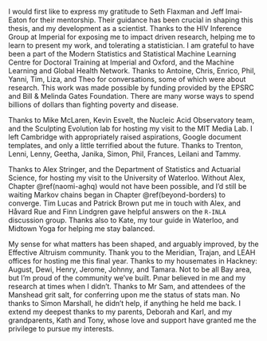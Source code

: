 I would first like to express my gratitude to Seth Flaxman and Jeff Imai-Eaton for their mentorship.
Their guidance has been crucial in shaping this thesis, and my development as a scientist.
<!-- Thanks to my examiners Adam Sykulski and Chris Paciorek. -->
Thanks to the HIV Inference Group at Imperial for exposing me to impact driven research, helping me to learn to present my work, and tolerating a statistician.
I am grateful to have been a part of the Modern Statistics and Statistical Machine Learning Centre for Doctoral Training at Imperial and Oxford, and the Machine Learning and Global Health Network.
Thanks to Antoine, Chris, Enrico, Phil, Yanni, Tim, Liza, and Theo for conversations, some of which were about research.
This work was made possible by funding provided by the EPSRC and Bill & Melinda Gates Foundation.
There are many worse ways to spend billions of dollars than fighting poverty and disease.

Thanks to Mike McLaren, Kevin Esvelt, the Nucleic Acid Observatory team, and the Sculpting Evolution lab for hosting my visit to the MIT Media Lab.
I left Cambridge with appropriately raised aspirations, Google document templates, and only a little terrified about the future.
Thanks to Trenton, Lenni, Lenny, Geetha, Janika, Simon, Phil, Frances, Leilani and Tammy.

Thanks to Alex Stringer, and the Department of Statistics and Actuarial Science, for hosting my visit to the University of Waterloo.
Without Alex, Chapter \@ref(naomi-aghq) would not have been possible, and I'd still be waiting Markov chains began in Chapter \@ref(beyond-borders) to converge.
Tim Lucas and Patrick Brown put me in touch with Alex, and Håvard Rue and Finn Lindgren gave helpful answers on the `R-INLA` discussion group.
Thanks also to Kate, my tour guide in Waterloo, and Midtown Yoga for helping me stay balanced.

My sense for what matters has been shaped, and arguably improved, by the Effective Altruism community.
Thank you to the Meridian, Trajan, and LEAH offices for hosting me this final year.
Thanks to my housemates in Hackney: August, Dewi, Henry, Jerome, Johnny, and Tamara.
Not to be all Bay area, but I'm proud of the community we've built.
Pınar believed in me and my research at times when I didn't.
Thanks to Mr Sam, and attendees of the Manshead grit salt, for conferring upon me the status of stats man.
No thanks to Simon Marshall, he didn't help, if anything he held me back.
I extend my deepest thanks to my parents, Deborah and Karl, and my grandparents, Kath and Tony, whose love and support have granted me the privilege to pursue my interests.

<!-- \begin{flushright} -->
<!-- Adam Howes \\ -->
<!-- Imperial College London\\ -->
<!-- December 2023 -->
<!-- \end{flushright} -->
